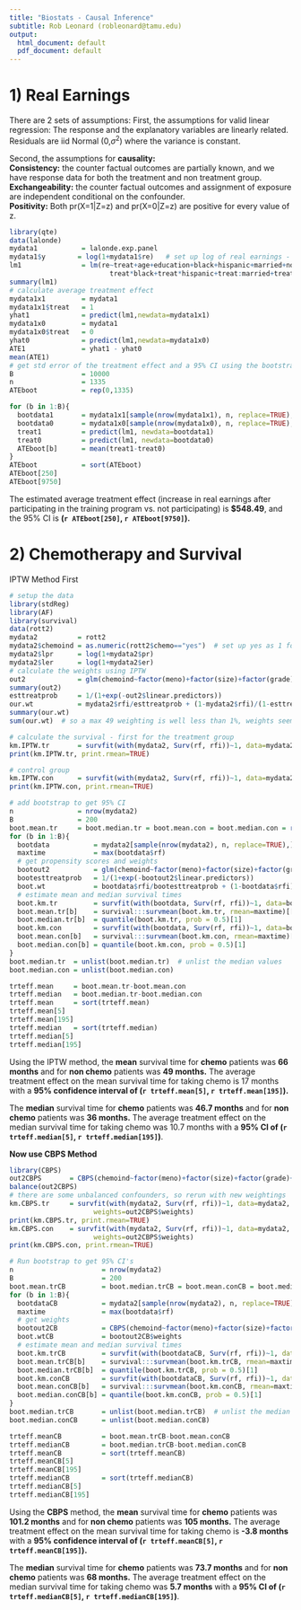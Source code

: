 ---
title: "Biostats - Causal Inference"
subtitle: Rob Leonard (robleonard@tamu.edu)
output:
  html_document: default
  pdf_document: default
---
# 1)  Real Earnings
There are 2 sets of assumptions:
First, the assumptions for valid linear regression:
The response and the explanatory variables are linearly related.  
Residuals are iid Normal (0,$\sigma^2$) where the variance is constant.    
  
Second, the assumptions for **causality:**  
**Consistency:** the counter factual outcomes are partially known, and we have response data for both the treatment and non treatment group.  
**Exchangeability:** the counter factual outcomes and assignment of exposure are independent conditional on the confounder.  
**Positivity:** Both pr(X=1|Z=z) and pr(X=0|Z=z) are positive for every value of z.    

```{r}
library(qte)
data(lalonde)
mydata1           = lalonde.exp.panel
mydata1$y        = log(1+mydata1$re)   # set up log of real earnings - but we have some with 0 wages so use 1+re.  
lm1               = lm(re~treat+age+education+black+hispanic+married+nodegree+treat*age+treat*education+
                         treat*black+treat*hispanic+treat:married+treat:nodegree, data=mydata1)
summary(lm1)
# calculate average treatment effect
mydata1x1         = mydata1
mydata1x1$treat   = 1
yhat1             = predict(lm1,newdata=mydata1x1)
mydata1x0         = mydata1
mydata1x0$treat   = 0
yhat0             = predict(lm1,newdata=mydata1x0)
ATE1              = yhat1 - yhat0
mean(ATE1)
# get std error of the treatment effect and a 95% CI using the bootstrap method
B                 = 10000
n                 = 1335
ATEboot           = rep(0,1335)

for (b in 1:B){
  bootdata1       = mydata1x1[sample(nrow(mydata1x1), n, replace=TRUE),]
  bootdata0       = mydata1x0[sample(nrow(mydata1x0), n, replace=TRUE),]
  treat1          = predict(lm1, newdata=bootdata1)
  treat0          = predict(lm1, newdata=bootdata0)
  ATEboot[b]      = mean(treat1-treat0)
}
ATEboot           = sort(ATEboot)
ATEboot[250]
ATEboot[9750]
```
The estimated average treatment effect (increase in real earnings after participating in the training program vs. not participating) is **$548.49**, and the 95% CI is **(`r ATEboot[250]`, `r ATEboot[9750]`).**    
  
# 2) Chemotherapy and Survival  
IPTW Method First  
```{r}
# setup the data
library(stdReg)
library(AF)
library(survival)
data(rott2)
mydata2          = rott2
mydata2$chemoind = as.numeric(rott2$chemo=="yes")  # set up yes as 1 for treatment
mydata2$lpr      = log(1+mydata2$pr)
mydata2$ler      = log(1+mydata2$er)
# calculate the weights using IPTW
out2             = glm(chemoind~factor(meno)+factor(size)+factor(grade)+nodes+lpr+ler, family = binomial, data=mydata2)
summary(out2)
esttreatprob     = 1/(1+exp(-out2$linear.predictors))
our.wt           = mydata2$rfi/esttreatprob + (1-mydata2$rfi)/(1-esttreatprob)
summary(our.wt)
sum(our.wt)  # so a max 49 weighting is well less than 1%, weights seem valid.

# calculate the survival - first for the treatment group
km.IPTW.tr       = survfit(with(mydata2, Surv(rf, rfi))~1, data=mydata2, subset=(chemoind==1), weights=our.wt)
print(km.IPTW.tr, print.rmean=TRUE)

# control group   
km.IPTW.con      = survfit(with(mydata2, Surv(rf, rfi))~1, data=mydata2, subset=(chemoind==0), weights=our.wt)
print(km.IPTW.con, print.rmean=TRUE)

# add bootstrap to get 95% CI
n                = nrow(mydata2)
B                = 200
boot.mean.tr     = boot.median.tr = boot.mean.con = boot.median.con = rep(0,200)
for (b in 1:B){
  bootdata           = mydata2[sample(nrow(mydata2), n, replace=TRUE),]
  maxtime            = max(bootdata$rf)
  # get propensity scores and weights
  bootout2           = glm(chemoind~factor(meno)+factor(size)+factor(grade)+nodes+lpr+ler, family = binomial,                                      data=bootdata)
  bootesttreatprob   = 1/(1+exp(-bootout2$linear.predictors))
  boot.wt            = bootdata$rfi/bootesttreatprob + (1-bootdata$rfi)/(1-bootesttreatprob)
  # estimate mean and median survival times
  boot.km.tr         = survfit(with(bootdata, Surv(rf, rfi))~1, data=bootdata, subset=(chemoind==1),                                                 weights=boot.wt)
  boot.mean.tr[b]    = survival:::survmean(boot.km.tr, rmean=maxtime)[[1]]["*rmean"]
  boot.median.tr[b]  = quantile(boot.km.tr, prob = 0.5)[1]
  boot.km.con        = survfit(with(bootdata, Surv(rf, rfi))~1, data=bootdata, subset=(chemoind==0),                                               weights=boot.wt)
  boot.mean.con[b]   = survival:::survmean(boot.km.con, rmean=maxtime)[[1]]["*rmean"]
  boot.median.con[b] = quantile(boot.km.con, prob = 0.5)[1]
}
boot.median.tr  = unlist(boot.median.tr)  # unlist the median values
boot.median.con = unlist(boot.median.con)

trteff.mean     = boot.mean.tr-boot.mean.con
trteff.median   = boot.median.tr-boot.median.con
trteff.mean     = sort(trteff.mean)
trteff.mean[5]
trteff.mean[195]
trteff.median   = sort(trteff.median)
trteff.median[5]
trteff.median[195]
```
Using the IPTW method, the **mean** survival time for **chemo** patients was **66 months** and for **non chemo** patients was **49 months.**  The average treatment effect on the mean survival time for taking chemo is 17 months with a **95% confidence interval of (`r trteff.mean[5]`, `r trteff.mean[195]`).**  

The **median** survival time for **chemo** patients was **46.7 months** and for **non chemo** patients was **36 months.**  The average treatment effect on the median survival time for taking chemo was 10.7 months with a **95% CI of (`r trteff.median[5]`, `r trteff.median[195]`)**.

  
**Now use CBPS Method**  
```{r}
library(CBPS)
out2CBPS       = CBPS(chemoind~factor(meno)+factor(size)+factor(grade)+nodes+lpr+ler, data=mydata2)
balance(out2CBPS)
# there are some unbalanced confounders, so rerun with new weightings
km.CBPS.tr     = survfit(with(mydata2, Surv(rf, rfi))~1, data=mydata2, subset=(chemoind==1), 
                     weights=out2CBPS$weights)
print(km.CBPS.tr, print.rmean=TRUE)
km.CBPS.con    = survfit(with(mydata2, Surv(rf, rfi))~1, data=mydata2, subset=(chemoind==0), 
                     weights=out2CBPS$weights)
print(km.CBPS.con, print.rmean=TRUE)

# Run bootstrap to get 95% CI's
n                      = nrow(mydata2)
B                      = 200
boot.mean.trCB         = boot.median.trCB = boot.mean.conCB = boot.median.conCB = rep(0,200)
for (b in 1:B){
  bootdataCB           = mydata2[sample(nrow(mydata2), n, replace=TRUE),]
  maxtime              = max(bootdata$rf)
  # get weights
  bootout2CB           = CBPS(chemoind~factor(meno)+factor(size)+factor(grade)+nodes+lpr+ler, data=bootdataCB)
  boot.wtCB            = bootout2CB$weights
  # estimate mean and median survival times
  boot.km.trCB         = survfit(with(bootdataCB, Surv(rf, rfi))~1, data=bootdataCB, subset=(chemoind==1),                                           weights=boot.wtCB)
  boot.mean.trCB[b]    = survival:::survmean(boot.km.trCB, rmean=maxtime)[[1]]["*rmean"]
  boot.median.trCB[b]  = quantile(boot.km.trCB, prob = 0.5)[1]
  boot.km.conCB        = survfit(with(bootdataCB, Surv(rf, rfi))~1, data=bootdataCB, subset=(chemoind==0),                                           weights=boot.wtCB)
  boot.mean.conCB[b]   = survival:::survmean(boot.km.conCB, rmean=maxtime)[[1]]["*rmean"]
  boot.median.conCB[b] = quantile(boot.km.conCB, prob = 0.5)[1]
}
boot.median.trCB       = unlist(boot.median.trCB)  # unlist the median values
boot.median.conCB      = unlist(boot.median.conCB)

trteff.meanCB          = boot.mean.trCB-boot.mean.conCB
trteff.medianCB        = boot.median.trCB-boot.median.conCB
trteff.meanCB          = sort(trteff.meanCB)
trteff.meanCB[5]
trteff.meanCB[195]
trteff.medianCB        = sort(trteff.medianCB)
trteff.medianCB[5]
trteff.medianCB[195]
```
  
Using the **CBPS** method, the **mean** survival time for **chemo** patients was **101.2 months** and for **non chemo** patients was **105 months.**  The average treatment effect on the mean survival time for taking chemo is **-3.8 months** with a **95% confidence interval of (`r trteff.meanCB[5]`, `r trteff.meanCB[195]`).**  

The **median** survival time for **chemo** patients was **73.7 months** and for **non chemo** patients was **68 months.**  The average treatment effect on the median survival time for taking chemo was **5.7 months** with a **95% CI of (`r trteff.medianCB[5]`, `r trteff.medianCB[195]`)**.

